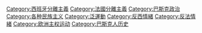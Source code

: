 {{DEFAULTSORT:Basque}}
[[Category:西班牙分離主義|Category:西班牙分離主義]]
[[Category:法國分離主義|Category:法國分離主義]]
[[Category:巴斯克政治|Category:巴斯克政治]]
[[Category:各种民族主义|Category:各种民族主义]]
[[Category:泛運動|Category:泛運動]]
[[Category:反西情緒|Category:反西情緒]]
[[Category:反法情緒|Category:反法情緒]]
[[Category:欧洲主权运动‎|Category:欧洲主权运动‎]]
[[Category:巴斯克人历史|Category:巴斯克人历史]]